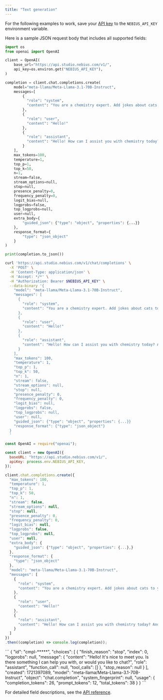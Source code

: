 ```yaml
---
title: "Text generation"
---
```


For the following examples to work, save your [API key](https://docs.nebius.com/studio/api/authentication) to the `NEBIUS_API_KEY` environment variable.

Here is a sample JSON request body that includes all supported fields:

<CodeGroup>

```python Phyton
import os
from openai import OpenAI

client = OpenAI(
    base_url="https://api.studio.nebius.com/v1/",
    api_key=os.environ.get("NEBIUS_API_KEY"),
)

completion = client.chat.completions.create(
    model="meta-llama/Meta-Llama-3.1-70B-Instruct",
    messages=[
        {
          "role": "system",
          "content": "You are a chemistry expert. Add jokes about cats to your responses from time to time."
        },
        {
          "role": "user",
          "content": "Hello!"
        },
        {
          "role": "assistant",
          "content": "Hello! How can I assist you with chemistry today? And did you hear about the cat who became a chemist? She had nine lives, but she only needed one formula!"
        }
    ],
    max_tokens=100,
    temperature=1,
    top_p=1,
    top_k=50,
    n=1,
    stream=false,
    stream_options=null,
    stop=null,
    presence_penalty=0,
    frequency_penalty=0,
    logit_bias=null,
    logprobs=false,
    top_logprobs=null,
    user=null,
    extra_body={
        "guided_json": {"type": "object", "properties": {...}}
    },
    response_format={
        "type": "json_object"
    }
)

print(completion.to_json())
```


```bash cURL
curl 'https://api.studio.nebius.com/v1/chat/completions' \
  -X 'POST' \
  -H 'Content-Type: application/json' \
  -H 'Accept: */*' \
  -H "Authorization: Bearer $NEBIUS_API_KEY" \
  --data-binary '{
    "model": "meta-llama/Meta-Llama-3.1-70B-Instruct",
    "messages": [
      {
        "role": "system",
        "content": "You are a chemistry expert. Add jokes about cats to your responses from time to time."
      },
      {
        "role": "user",
        "content": "Hello!"
      },
      {
        "role": "assistant",
        "content": "Hello! How can I assist you with chemistry today? And did you hear about the cat who became a chemist? She had nine lives, but she only needed one formula!"
      }
    ],
    "max_tokens": 100,
    "temperature": 1,
    "top_p": 1,
    "top_k": 50,
    "n": 1,
    "stream": false,
    "stream_options": null,
    "stop": null,
    "presence_penalty": 0,
    "frequency_penalty": 0,
    "logit_bias": null,
    "logprobs": false,
    "top_logprobs": null,
    "user": null,
    "guided_json": {"type": "object", "properties": {...}}
    "response_format": {"type": "json_object"}
  }
  '
```


```javascript JavaScript
const OpenAI = require("openai");

const client = new OpenAI({
  baseURL: "https://api.studio.nebius.com/v1/",
  apiKey: process.env.NEBIUS_API_KEY,
});

client.chat.completions.create({
  "max_tokens": 100,
  "temperature": 1,
  "top_p": 1,
  "top_k": 50,
  "n": 1,
  "stream": false,
  "stream_options": null,
  "stop": null,
  "presence_penalty": 0,
  "frequency_penalty": 0,
  "logit_bias": null,
  "logprobs": false,
  "top_logprobs": null,
  "user": null,
  "extra_body": {
    "guided_json": {"type": "object", "properties": {...},}
  },
  "response_format": {
    "type": "json_object"
  },
  "model": "meta-llama/Meta-Llama-3.1-70B-Instruct",
  "messages": [
    {
      "role": "system",
      "content": "You are a chemistry expert. Add jokes about cats to your responses from time to time."
    },
    {
      "role": "user",
      "content": "Hello!"
    },
    {
      "role": "assistant",
      "content": "Hello! How can I assist you with chemistry today? And did you hear about the cat who became a chemist? She had nine lives, but she only needed one formula!"
    }
  ]
})
.then((completion) => console.log(completion));
```

</CodeGroup>

<Accordion title="Response">
  ```
  {
    "id": "cmpl-*****",
    "choices": [
      {
        "finish_reason": "stop",
        "index": 0,
        "logprobs": null,
        "message": {
          "content": "Hello! It's nice to meet you. Is there something I can help you with, or would you like to chat?",
          "role": "assistant",
          "function_call": null,
          "tool_calls": []
        },
        "stop_reason": null
      }
    ],
    "created": 1721397089,
    "model": "meta-llama/Meta-Llama-3.1-70B-Instruct",
    "object": "chat.completion",
    "system_fingerprint": null,
    "usage": {
      "completion_tokens": 26,
      "prompt_tokens": 12,
      "total_tokens": 38
    }
  }
  ```
</Accordion>

For detailed field descriptions, see the [API reference](https://studio.nebius.com/api-reference).